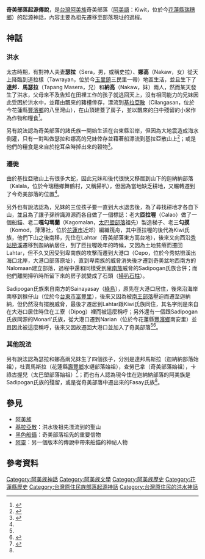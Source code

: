 '''奇美部落起源傳說'''，是[[台灣|台灣]][[阿美族|阿美族]]奇美部落（[[阿美語|阿美語]]：Kiwit，位於今[[花蓮縣|花蓮縣]][[瑞穗鄉|瑞穗鄉]]）的起源神話，內容主要為祖先遷移至部落現址的過程。
==神話==
===洪水===
太古時期，有對神人夫妻'''瑟拉'''（Sera，男，或稱史拉）、'''娜高'''（Nakaw，女）從天上降臨到道拉樣（Tawrayan，位於今[[玉里鎮|玉里鎮]]三民里一帶）地區生活，並且生下了'''達邦．馬瑟拉'''（Tapang Masera，兄）和'''納高'''（Nakaw，妹）兩人，然而某天發生了洪水，父母來不及告知在田裡工作的孩子就逃回天上，沒有相同能力的兄妹因此受困於洪水中，並藉由飄來的豬槽倖存，漂流到[[八里灣山|基拉亞散]]（Cilangasan，位於今花蓮縣[[豐濱鄉|豐濱鄉]]的八里灣山），在山頂建蓋了房子，並以飄來的臼中殘留的小米作為作物和糧食<ref name="番族慣習調查報告書第五卷排灣族．第二卷">{{cite book|last=|first=|date=2003-10-01|title=番族慣習調查報告書第二卷阿美族、卑南族|url=https://tm.ncl.edu.tw/article?u=022_004_00003743&lang=chn|location=|publisher=中央研究院民族所|page=|isbn=9789576717352|author=臺灣總督府臨時臺灣舊慣調查會|access-date=2021-02-03|archive-date=2021-01-28|archive-url=https://web.archive.org/web/20210128064743/https://tm.ncl.edu.tw/article?u=022_004_00003743&lang=chn}}</ref>。

另有說法認為奇美部落的諸氏族一開始生活在台東縣沿岸，但因為大地震造成海水倒灌，只有一對叫做瑟拉和娜高的兄妹倖存並藉著船漂流到基拉亞散山上<ref name="Kiwit Niyaro' ">{{cite web|url=http://www.amis.org.tw/amis/bean-4.htm|title=Kiwit Niyaro'|accessdate=|archive-date=2021-02-07|archive-url=https://web.archive.org/web/20210207025059/http://www.amis.org.tw/amis/bean-4.htm|dead-url=no}}</ref>；或是他們的糧食是來自於挖耳朵時掉出來的穀物<ref name="奇美部落的起源">{{cite web|url=http://9781.tw.tranews.com/Show/Style3/News/c1_News.asp?SItemId=0271030&ProgramNo=a100068000001&SubjectNo=55031|title=【快樂慢遊東海岸】奇美部落的起源　阿美族始祖傳說 |date=2008-06-09}}</ref>。

===遷徙===
由於基拉亞散山上有很多大蛇，因此兄妹和後代很快又移居到山下的迦納納部落（Kalala，位於今瑞穗鄉舞鶴村，又稱掃叭），但因為當地缺乏耕地，又輾轉遷到了今奇美部落的位置<ref name="番族慣習調查報告書第五卷排灣族．第二卷"/>。

另外也有說法認為，兄妹的三位孩子要一直到大水退去後，為了尋找耕地才各自下山，並且為了讓子孫辨識淵源而各自做了一個標誌：老大'''匝拉喔'''（Calao）做了一個船錨、老二'''嘎勾瑪蘭'''（Kagomalan，[[太巴塱部落|太巴塱部落]]祖先）製造梯子、老三'''勾摸'''（Komod，薄薄社，位於[[花蓮市|花蓮市]]近郊）編織筏舟，其中匝拉喔的後代為Kiwi氏族，他們下山之後南移，先住在Lahtar（奇美部落東方高台地），後來又向西沿[[秀姑巒溪|秀姑巒溪]]遷移到迦納納居住，到了匝拉喔晚年的時候，又因為土地貧瘠而遷回Lahtar，但不久又因受到卑南族的攻擊而遷到大港口（Cepo，位於今秀姑巒溪出海口北岸，大港口部落原址），直到卑南族的威脅消失後才遷到奇美盆地西南方的Nalomaan建立部落，過程中還和同樣受到[[卑南族|卑南族]]威脅的Sadipogan氏族合併；而他們離開掃叭時所留下來的房子就變成了石頭（[[掃叭石柱|掃叭石柱]]）。

Sadipogan氏族來自南方的Sainayasay（[[綠島|綠島]]），原先在大港口居住，後來沿海岸南移到猴仔山（位於今[[台東市|台東市]][[富豐里|富豐里]]），後來又因為被[[南王部落|南王部落]]壓迫而遷至迦納納，但仍然沒有擺脫威脅，最後才遷居到Lahtar跟Kiwi氏族同住，其名字則是來自在大港口居住時住在工寮（Dipog）裡而被這麼稱呼；另外還有一個跟Sadipogan氏族同源的Monari'氏族，從大港口遷到Narian（位於今花蓮縣[[豐濱鄉|豐濱鄉]]南安里）並且因此被這麼稱呼，後來又因故遷回大港口並加入了奇美部落<ref name="Kiwit Niyaro' "/><ref name="Kalala Niyaro'">{{cite web|url=http://www.amis.org.tw/amis/bean-6.htm|title=Kalala Niyaro'|accessdate=}}</ref>。

===其他說法===
另有說法認為瑟拉和娜高兩兄妹生了四個孩子，分別是達邦馬斯拉（迦納納部落始祖），杜賣馬斯拉（花蓮縣[[壽豐鄉|壽豐鄉]]水璉部落始祖），查勞巴拿（奇美部落始祖），卡祿古握兒（太巴塱部落始祖）<ref name="回到祖先的地方">{{cite web|url=https://ourisland.pts.org.tw/content/%E5%9B%9E%E5%88%B0%E7%A5%96%E5%85%88%E7%9A%84%E5%9C%B0%E6%96%B9|title=回到祖先的地方|date=2000-09-11|access-date=2021-02-03|archive-date=2020-10-30|archive-url=https://web.archive.org/web/20201030202022/https://ourisland.pts.org.tw/content/%E5%9B%9E%E5%88%B0%E7%A5%96%E5%85%88%E7%9A%84%E5%9C%B0%E6%96%B9|dead-url=no}}</ref>；而也有人認為現今住在迦納納部落的阿美族是Sadipogan氏族的殘留，或是從奇美部落中遷出來的Fasay氏族<ref name="Kalala Niyaro'"/>。
==參見==
*[[阿美族|阿美族]]
*[[八里灣山|基拉亞散]]：洪水後祖先漂流到的聖山
*[[黑色船錨|黑色船錨]]：奇美部落祖先的重要信物
*[[阿靈_(奇美部落)|阿靈]]：另一個版本的傳說中帶來船錨的神祕人物

==參考資料==
{{reflist}}


[[Category:阿美族神話|Category:阿美族神話]]
[[Category:阿美族文學|Category:阿美族文學]]
[[Category:阿美族歷史|Category:阿美族歷史]]
[[Category:花蓮縣歷史|Category:花蓮縣歷史]]
[[Category:台灣原住民族部落起源神話|Category:台灣原住民族部落起源神話]]
[[Category:台灣原住民的洪水神話|Category:台灣原住民的洪水神話]]